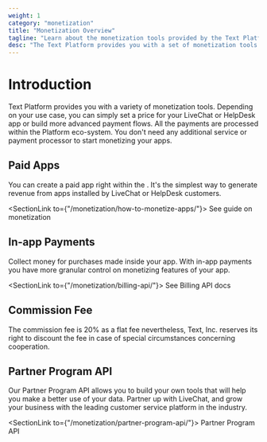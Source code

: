 ```yaml
---
weight: 1
category: "monetization"
title: "Monetization Overview"
tagline: "Learn about the monetization tools provided by the Text Platform."
desc: "The Text Platform provides you with a set of monetization tools. Learn about all of them and start monetizing your apps!"
---
```


# Introduction

Text Platform provides you with a variety of monetization tools. Depending on your use case, you can simply set a price for your LiveChat or HelpDesk app or build more advanced payment flows. All the payments are processed within the Platform eco-system. You don't need any additional service or payment processor to start monetizing your apps.

## Paid Apps

You can create a paid app right within the <Placeholder id="DEVELOPER_CONSOLE_URL" />. It's the simplest way to generate revenue from apps installed by LiveChat or HelpDesk customers.

<SectionLink to={"/monetization/how-to-monetize-apps/"}>
  See guide on monetization
</SectionLink>

## In-app Payments

Collect money for purchases made inside your app. With in-app payments you have more granular control on monetizing features of your app.

<SectionLink to={"/monetization/billing-api/"}>
  See Billing API docs
</SectionLink>

## Commission Fee

The commission fee is 20% as a flat fee nevertheless, Text, Inc. reserves its right to discount the fee in case of special circumstances concerning cooperation.

## Partner Program API

Our Partner Program API allows you to build your own tools that will help you make a better use of your data. Partner up with LiveChat, and grow your business with the leading customer service platform in the industry.

<SectionLink to={"/monetization/partner-program-api/"}>
  Partner Program API
</SectionLink>
